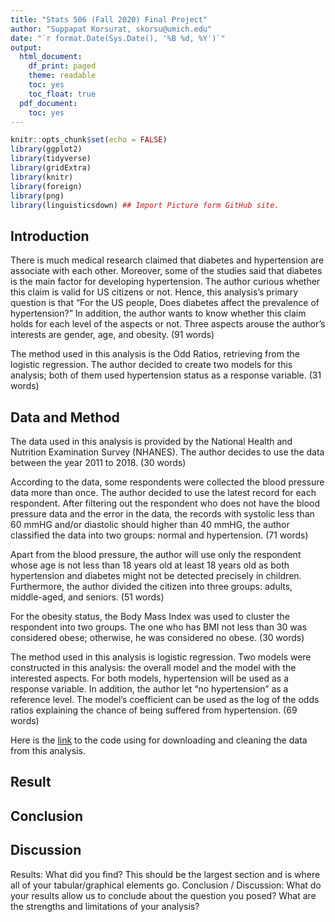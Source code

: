 ```yaml
---
title: "Stats 506 (Fall 2020) Final Project"
author: "Suppapat Korsurat, skorsu@umich.edu"
date: "`r format.Date(Sys.Date(), '%B %d, %Y')`"
output:
  html_document:
    df_print: paged
    theme: readable
    toc: yes
    toc_float: true
  pdf_document:
    toc: yes
---
```


```r
knitr::opts_chunk$set(echo = FALSE)
library(ggplot2)
library(tidyverse)
library(gridExtra)
library(knitr)
library(foreign)
library(png)
library(linguisticsdown) ## Import Picture form GitHub site.
```

## Introduction
There is much medical research claimed that diabetes and hypertension are 
associate with each other. Moreover, some of the studies said that diabetes is
the main factor for developing hypertension. The author curious whether this 
claim is valid for US citizens or not. Hence, this analysis's primary question 
is that "For the US people, Does diabetes affect the prevalence of 
hypertension?" In addition, the author wants to know whether this claim holds 
for each level of the aspects or not. Three aspects arouse the author's 
interests are gender, age, and obesity. (91 words)

The method used in this analysis is the Odd Ratios, retrieving from the 
logistic regression. The author decided to create two models for this 
analysis; both of them used hypertension status as a response variable.
(31 words)

## Data and Method
The data used in this analysis is provided by the National Health and Nutrition Examination Survey (NHANES). The author decides to use the data between the 
year 2011 to 2018. (30 words)

According to the data, some respondents were collected the blood pressure data 
more than once. The author decided to use the latest record for each 
respondent. After filtering out the respondent who does not have the blood 
pressure data and the error in the data, the records with systolic less than 60
mmHG and/or diastolic should higher than 40 mmHG, the author classified the 
data into two groups: normal and hypertension. (71 words)

Apart from the blood pressure, the author will use only the respondent whose 
age is not less than 18 years old at least 18 years old as both hypertension 
and diabetes might not be detected precisely in children. Furthermore, the 
author divided the citizen into three groups: adults, middle-aged, 
and seniors. (51 words)

For the obesity status, the Body Mass Index was used to cluster the respondent
into two groups. The one who has BMI not less than 30 was considered obese; 
otherwise, he was considered no obese. (30 words)

The method used in this analysis is logistic regression. Two models were 
constructed in this analysis: the overall model and the model with the 
interested aspects. For both models, hypertension will be used as a response 
variable. In addition, the author let "no hypertension" as a reference level. 
The model's coefficient can be used as the log of the odds ratios explaining 
the chance of being suffered from hypertension. (69 words)

Here is the [link](https://github.com/skorsu/Stats506_Final_Project/tree/main/Code/Data%20Downloading%20and%20Cleaning) to the code using for downloading and cleaning 
the data from this analysis.

## Result

## Conclusion

## Discussion

Results: What did you find? This should be the largest section and is where all of your tabular/graphical elements go.
Conclusion / Discussion: What do your results allow us to conclude about the question you posed? What are the strengths and limitations of your analysis?

